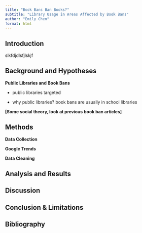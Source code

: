 ```yaml
---
title: "Book Bans Ban Books?"
subtitle: "Library Usage in Areas Affected by Book Bans"
author: "Emily Chen"
format: html
---
```


## Introduction

slkfdjdlsfjlskjf

## Background and Hypotheses

**Public Libraries and Book Bans**

-   public libraries targeted

-   why public libraries? book bans are usually in school libraries

**\[Some social theory, look at previous book ban articles\]**

## Methods

**Data Collection**

**Google Trends**

**Data Cleaning**

## Analysis and Results

## Discussion

## Conclusion & Limitations

## Bibliography
